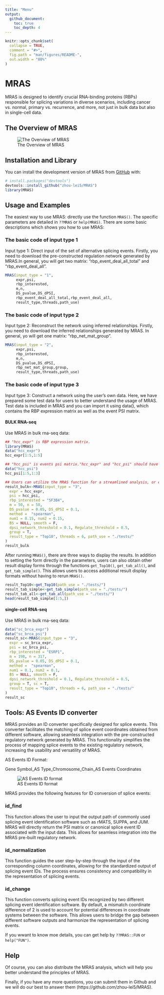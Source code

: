 ```yaml
---
title: "Menu"
output: 
  github_document:
    toc: true
    toc_depth: 4
---
```


<!-- README.md is generated from README.Rmd. Please edit that file -->

```r
knitr::opts_chunk$set(
  collapse = TRUE,
  comment = "#>",
  fig.path = "man/figures/README-",
  out.width = "80%"
)
```
# MRAS

<!-- badges: start -->
<!-- badges: end -->

MRAS is designed to identify crucial RNA-binding proteins (RBPs) responsible for splicing variations in diverse scenarios, including cancer vs. normal, primary vs. recurrence, and more, not just in bulk data but also in single-cell data.


## The Overview of MRAS
![The Overview of MRAS](png/Fig1_0707.png)


## Installation and Library

You can install the development version of MRAS from [GitHub](https://github.com/) with:

``` r
# install.packages("devtools")
devtools::install_github("zhou-lei5/MRAS")
library(MRAS)
```

## Usage and Examples
The easiest way to use MRAS: directly use the function `MRAS()`. The specific parameters are detailed in `??MRAS` or `help(MRAS)`.
There are some basic descriptions which shows you how to use MRAS:

### The basic code of input type 1
Input type 1: Direct input of the set of alternative splicing events.
Firstly, you need to download the pre-constructed regulation network generated by MRAS.In general, you will get two matrix: "rbp_event_deal_all_total" and "rbp_event_deal_all".
```r
MRAS(input_type = "1",
     expr,psi,
     rbp_interested,
     m,n,
     DS_pvalue,DS_dPSI,
     rbp_event_deal_all_total,rbp_event_deal_all,
     result_type,threads,path_use)

```
### The basic code of input type 2
Input type 2: Reconstruct the network using inferred relationships.
Firstly, you need to download the inferred relationships generated by MRAS. In general, yo will get one matrix: "rbp_net_mat_group".

```r
MRAS(input_type = "2",
     expr,psi,
     rbp_interested,
     m,n,
     DS_pvalue,DS_dPSI,
     rbp_net_mat_group,group,
     result_type,threads,path_use)

```
### The basic code of input type 3
Input type 3: Construct a network using the user's own data.
Here, we have prepared some test data for users to better understand the usage of MRAS.
Test data is included in MRAS and you can import it using data(), which contains the RBP expression matrix as well as the event PSI matrix.

#### BULK RNA-seq
Use MRAS in bulk rna-seq data:
```r
## "hcc_expr" is RBP expression matrix.
library(MRAS)
data("hcc_expr")
hcc_expr[1:5,1:5]
```
```r
## "hcc_psi" is events psi matrix."hcc_expr" and "hcc_psi" should have same column names.
data("hcc_psi")
hcc_psi[1:5,1:3]
```


<!-- # ```{r MRAS_BULK} -->
```r
## Users can utilize the MRAS function for a streamlined analysis, or execute individual steps separately if they prefer to have more control over specific aspects of the analysis.
result_bulk<-MRAS(input_type = "3",
  expr = hcc_expr,
  psi = hcc_psi,
  rbp_interested = "SF3B4",
  m = 50, n = 50,
  DS_pvalue = 0.05, DS_dPSI = 0.1,
  method =  "spearman",
  num1 = 0.15, num2 = 0.15,
  BS = NULL, smooth = F,
  dpsi_network_threshold = 0.1, Regulate_threshold = 0.5,
  group = T,
  result_type = "Top10", threads = 6, path_use = "./tests/"
)
result_bulk
```


After running `MRAS()`, there are three ways to display the results. In addition to setting the form directly in the parameters, users can also obtain other result display forms through the functions `get_Top10()`, `get_tab_all()`, and `get_tab_simple()`. This allows users to access additional result display formats without having to rerun `MRAS()`.

 <!-- ```{r MRAS_result} -->
```r
result_Top10<-get_Top10(path_use = "./tests/")
result_tab_simple<-get_tab_simple(path_use = "./tests/")
result_tab_all<-get_tab_all(path_use = "./tests/")
head(result_tab_simple[1:5,])
```


#### single-cell RNA-seq
Use MRAS in bulk rna-seq data:

<!-- # ```{r MRAS_sc} -->
```r
data("sc_brca_expr")
data("sc_brca_psi")
result_sc<-MRAS(input_type = "3",
  expr = sc_brca_expr,
  psi = sc_brca_psi,
  rbp_interested = "ESRP1",
  m = 198, n = 317,
  DS_pvalue = 0.05, DS_dPSI = 0.1,
  method =  "spearman",
  num1 = 0.1, num2 = 0.1,
  BS = NULL, smooth = F,
  dpsi_network_threshold = 0.1, Regulate_threshold = 0.5,
  group = T, sc = T,
  result_type = "Top10", threads = 6, path_use = "./tests/"
)
result_sc
```
## Tools: AS Events ID converter
MRAS provides an ID converter specifically designed for splice events. This converter facilitates the matching of splice event coordinates obtained from different software, allowing seamless integration with the pre-constructed regulatory network generated by MRAS. This functionality simplifies the process of mapping splice events to the existing regulatory network, increasing the usability and versatility of MRAS.

AS Events ID Format: 

Gene Symbol_AS Type_Chromosome_Chain_AS Events Coordinates


![AS Events ID format](png/ID_format.png)


MRAS provides the following features for ID conversion of splice events:

### id_find

This function allows the user to input the output path of commonly used splicing event identification software such as rMATS, SUPPA, and JUM. MRAS will directly return the PSI matrix or canonical splice event ID associated with the input data. This allows for seamless integration into the MRAS pre-built regulatory network.

### id_normalization

This function guides the user step-by-step through the input of the corresponding column coordinates, allowing for the standardized output of splicing event IDs. The process ensures consistency and compatibility in the representation of splicing events.

### id_change

This function converts splicing event IDs recognized by two different splicing event identification software. By default, a mismatch coordinate difference of 2 is used to account for potential differences in coordinate systems between the software. This allows users to bridge the gap between different software outputs and harmonize the representation of splicing events.

If you wwant to know moe details, you can get help by  `??MRAS::FUN` or `help("FUN")`.

## Help
Of course, you can also distribute the MRAS analysis, which will help you better understand the principles of MRAS.

Finally, if you have any more questions, you can submit them in Github and we will do our best to answer them (https://github.com/zhou-lei5/MRAS).
